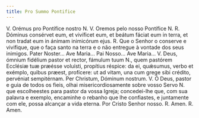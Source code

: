 ```yaml
---
title: Pro Summo Pontifice
---
```


<div class="grid grid-cols-2 gap-5">
  <span class="text-justify">V. Orémus pro Pontífice nostro N.</span>
  <span class="text-justify">V. Oremos pelo nosso Pontífice N.</span>
  <span class="text-justify">
    <span class="text-red-500">R. </span> Dóminus consérvet eum, et vivíficet
    eum, et beátum fáciat eum in terra, et non tradat eum in ánimam inimicórum
    ejus.
  </span>
  <span class="text-justify">
    <span class="text-red-500">R. </span> Que o Senhor o conserve e vivifique,
    que o faça santo na terra e o não entregue à vontade dos seus inimigos.
  </span>
  <span class="text-justify">Pater Noster... Ave Maria...</span>
  <span class="text-justify">Pai Nosso... Ave Maria...</span>
  <span class="text-justify">
    <span class="text-red-500">V. </span>Deus, ómnium fidélium pastor et rector,
    fámulum tuum N., quem pastórem Ecclésiæ tuæ præésse voluísti, propítius
    réspice: da ei, quǽsumus, verbo et exémplo, quibus præest, profícere: ut ad
    vitam, una cum grege sibi crédito, pervéniat sempitérnam. Per Christum,
    Dóminum nostrum.
  </span>
  <span class="text-justify">
    <span class="text-red-500">V. </span>Ó Deus, pastor e guia de todos os
    fieis, olhai misericordiosamente sobre vosso Servo N. que escolheestes para
    pastor da vossa Igreja; concedei-lhe que, com sua palavra e exemplo,
    encaminhe o rebanho que lhe confiastes, e juntamente com ele, possa alcançar
    a vida eterna. Por Cristo Senhor nosso.
  </span>
  <span class="text-justify">
    <span class="text-red-500">R. </span>Amen.
  </span>
  <span class="text-justify">
    <span class="text-red-500">R. </span>Amen.
  </span>
</div>
